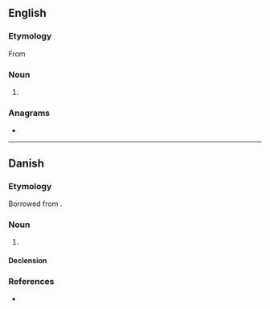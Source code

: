 {{also|Metier|métier}}
==English==

===Etymology===
From {{etyl|fr|en}} {{m|fr|métier}}

===Noun===
{{en-noun}}

# {{alternative spelling of|métier|lang=en}}

===Anagrams===
* {{anagrams|en|reemit|retime|reëmit|tremie}}

----

==Danish==

===Etymology===
Borrowed from {{bor|da|fr|métier}}.

===Noun===
{{da-noun|en|er}}

# {{rfdef|lang=da}}

====Declension====
{{da-noun-infl|en|er}}

===References===
* {{R:Den Danske Ordbog}}